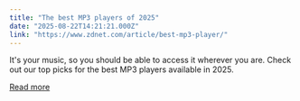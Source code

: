 ```yaml
---
title: "The best MP3 players of 2025"
date: "2025-08-22T14:21:21.000Z"
link: "https://www.zdnet.com/article/best-mp3-player/"
---
```


It's your music, so you should be able to access it wherever you are. Check out our top picks for the best MP3 players available in 2025.

[Read more](https://www.zdnet.com/article/best-mp3-player/)
